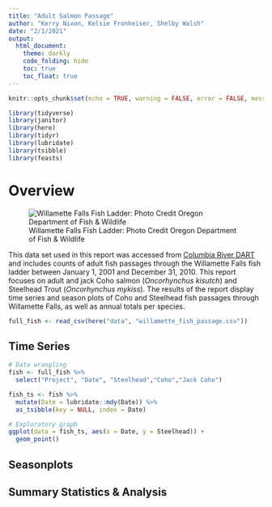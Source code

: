 ```yaml
---
title: "Adult Salmon Passage"
author: "Kerry Nixon, Kelsie Fronheiser, Shelby Walsh"
date: "2/1/2021"
output: 
  html_document:
    theme: darkly
    code_folding: hide
    toc: true
    toc_float: true
---
```


```r
knitr::opts_chunk$set(echo = TRUE, warning = FALSE, error = FALSE, message = FALSE)

library(tidyverse)
library(janitor)
library(here)
library(tidyr)
library(lubridate)
library(tsibble)
library(feasts)
```
# Overview {.tabset}
![Willamette Falls Fish Ladder: Photo Credit Oregon Department of Fish & Wildlife](/ESM 244/esm244_assign2/a2-task1-group22/images/willamette_falls.jpg)

This data set used in this report was accessed from [Columbia River DART](http://www.cbr.washington.edu/dart) and includes counts of adult fish passages through the Willamette Falls fish ladder between January 1, 2001 and December 31, 2010. This report focuses on adult and jack Coho salmon (*Oncorhynchus kisutch*) and Steelhead Trout (*Oncorhynchus mykiss*). The results of the report display time series and season plots of Coho and Steelhead fish passages through Willamette Falls, as well as annual totals per species.
```r
full_fish <- read_csv(here("data", "willamette_fish_passage.csv"))
```
## Time Series
```r
# Data wrangling
fish <- full_fish %>% 
  select("Project", "Date", "Steelhead","Coho","Jack Coho")

fish_ts <- fish %>% 
  mutate(Date = lubridate::mdy(Date)) %>% 
  as_tsibble(key = NULL, index = Date)

# Exploratory graph
ggplot(data = fish_ts, aes(x = Date, y = Steelhead)) +
  geom_point()
```

## Seasonplots

## Summary Statistics & Analysis
